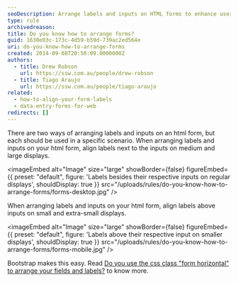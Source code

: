 ```yaml
---
seoDescription: Arrange labels and inputs on HTML forms to enhance user experience, with Bootstrap making it easy.
type: rule
archivedreason:
title: Do you know how to arrange forms?
guid: 1630e03c-173c-4d59-b59d-739ac2ed564e
uri: do-you-know-how-to-arrange-forms
created: 2014-09-08T20:50:09.0000000Z
authors:
  - title: Drew Robson
    url: https://ssw.com.au/people/drew-robson
  - title: Tiago Araujo
    url: https://ssw.com.au/people/tiago-araujo
related:
  - how-to-align-your-form-labels
  - data-entry-forms-for-web
redirects: []
---
```


There are two ways of arranging labels and inputs on an html form, but each should be used in a specific scenario.
When arranging labels and inputs on your html form, align labels next to the inputs on medium and large displays.


<imageEmbed
  alt="Image"
  size="large"
  showBorder={false}
  figureEmbed={{
    preset: "default",
    figure: 'Labels besides their respective inputs on regular displays',
    shouldDisplay: true
  }}
  src="/uploads/rules/do-you-know-how-to-arrange-forms/forms-desktop.jpg"
/>

When arranging labels and inputs on your html form, align labels above inputs on small and extra-small displays.


<imageEmbed
  alt="Image"
  size="large"
  showBorder={false}
  figureEmbed={{
    preset: "default",
    figure: 'Labels above their respective input on smaller displays',
    shouldDisplay: true
  }}
  src="/uploads/rules/do-you-know-how-to-arrange-forms/forms-mobile.jpg"
/>

Bootstrap makes this easy. Read [Do you use the css class "form horizontal" to arrange your fields and labels?](/do-you-use-the-css-class-form-horizontal-to-arrange-your-fields-and-labels) to know more.